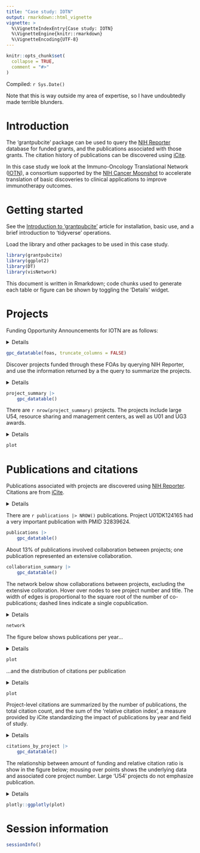 ```yaml
---
title: "Case study: IOTN"
output: rmarkdown::html_vignette
vignette: >
  %\VignetteIndexEntry{Case study: IOTN}
  %\VignetteEngine{knitr::rmarkdown}
  %\VignetteEncoding{UTF-8}
---
```


```r
knitr::opts_chunk$set(
  collapse = TRUE,
  comment = "#>"
)
```

Compiled: `r Sys.Date()`

Note that this is way outside my area of expertise, so I have
undoubtedly made terrible blunders.

# Introduction

The 'grantpubcite' package can be used to query the [NIH Reporter][]
database for funded grants, and the publications associated with those
grants. The citation history of publications can be discovered using
[iCite][].

[NIH Reporter]: https://reporter.nih.gov/
[iCite]: https://icite.od.nih.gov/

In this case study we look at the Immuno-Oncology Translational
Network ([IOTN][]), a consortium supported by the [NIH Cancer Moonshot][]
to accelerate translation of basic discoveries to clinical
applications to improve immunotherapy outcomes.

[IOTN]: https://www.iotnmoonshot.org/en/
[NIH Cancer Moonshot]: https://www.cancer.gov/research/key-initiatives/moonshot-cancer-initiative

# Getting started

See the [Introduction to 'grantpubcite'][grantpubcite] article for
installation, basic use, and a brief introduction to 'tidyverse'
operations.

[grantpubcite]: ./grantpubcite.html

Load the library and other packages to be used in this case study.

```r
library(grantpubcite)
library(ggplot2)
library(DT)
library(visNetwork)
```

This document is written in Rmarkdown; code chunks used to generate
each table or figure can be shown by toggling the 'Details' widget.

# Projects

Funding Opportunity Announcements for IOTN are as follows:

<details>
```r
foas <- case_study_foa_iotn()
```
</details>

```r
gpc_datatable(foas, truncate_columns = FALSE)
```

Discover projects funded through these FOAs by querying NIH Reporter,
and use the information returned by a the query to summarize the
projects.

<details>
```r
project_summary <- program_projects(foas)
```
</details>

```r
project_summary |>
    gpc_datatable()
```

There are `r nrow(project_summary)` projects. The projects include
large U54, resource sharing and management centers, as well as U01 and
UG3 awards.

<details>
```r
plot <-
    project_summary |>
    left_join(foas, by = "full_foa") |>
    ggplot(aes(tag, award_amount)) +
    scale_y_continuous(labels = scales::comma) +
    geom_boxplot(outlier.color = NA) +
    geom_jitter() +
    xlab("Funding type") + ylab("Amount ($)")
```
</details>

```r
plot
```

# Publications and citations

Publications associated with projects are discovered using [NIH
Reporter][]. Citations are from [iCite][].

<details>
```r
program_publications <- program_publications(foas)

publications <-
    program_publications |>
    select(-c("full_foa", "core_project_num")) |>
    distinct() |>
    arrange(desc(citation_count))

publications_per_project <-
    program_publications |>
    count(core_project_num, name = "n_pub") |>
    left_join(project_summary, by = "core_project_num") |>
    select(-c("full_foa", "project_title", "fiscal_year")) |>
    arrange(desc(n_pub))

collaboration_summary <-
    program_publications |>
    count(pmid, name = "n_collaborators") |>
    count(n_collaborators, name = "n_publications")
```
</details>

There are `r publications |> NROW()` publications. Project U01DK124165
had a very important publication with PMID 32839624.

```r
publications |>
    gpc_datatable()
```

About 13% of publications involved collaboration between projects; one
publication represented an extensive collaboration.

```r
collaboration_summary |>
    gpc_datatable()
```

The network below show collaborations between projects, excluding the
extensive colloration. Hover over nodes to see project number and
title. The width of edges is proportional to the square root of the
number of co-publications; dashed lines indicate a single
copublication.

<details>
```r
## pubs <- program_publications(foas)
## pubs |> count(pmid) # pmid 32554617 is highly collaborative
copub_data <- copublication_data(foas, exclude = "32554617")

nodes <-
    copub_data |>
    ## exclude
    tidyr::pivot_longer(dplyr::starts_with("core_project_num")) |>
    distinct(id = value) |>
    left_join(
        project_summary |>
        select(id = "core_project_num", project_title) |>
        distinct(),
        by = "id"
    ) |>
    mutate(
        size = 10,
        title = paste0(id, ": ", .data$project_title)
    ) |>
    arrange(id)

edges <-
    copub_data |>
    mutate(
        from = core_project_num.x,
        to = core_project_num.y,
        width = 3 * sqrt(n),
        smooth = FALSE,
        dashes = n == 1L
    )

network <-
    visNetwork(nodes, edges) |>
    visLayout(randomSeed = 123) |>
    visOptions(highlightNearest = TRUE)
```
</details>

```r
network
```

The figure below shows publications per year...

<details>
```r
plot <-
    publications |>
    ggplot(aes(factor(year))) +
    geom_bar() +
    xlab("Year") + ylab("Number of publications")
```
</details>

```r
plot
```

...and the distribution of citations per publication

<details>
```r
plot <-
    publications |>
    filter(citation_count > 0) |>
    ggplot(aes(citation_count)) +
    scale_x_log10() +
    geom_density() +
    xlab("Number of citations") + ylab("Number of publications")
```
</details>

```r
plot
```

Project-level citations are summarized by the number of publications,
the total citation count, and the sum of the 'relative citation
index', a measure provided by iCite standardizing the impact of
publications by year and field of study.

<details>
```r
citations_by_project <-
    program_publications |>
    group_by(core_project_num) |>
    summarize(
        n_pub = n(),
        n_citn = sum(citation_count),
        total_rcr = sum(relative_citation_ratio, na.rm = TRUE)
    ) |>
    left_join(project_summary, by = "core_project_num") |>
    arrange(desc(total_rcr))
```
</details>

```r
citations_by_project |>
    gpc_datatable()
```

The relationship between amount of funding and relative citation ratio
is show in the figure below; mousing over points shows the underlying
data and associated core project number. Large 'U54' projects do not
emphasize publication.

<details>
```r
plot <-
    citations_by_project |>
    ggplot(
        aes(
            award_amount, total_rcr,
            text = paste0(core_project_num, ": ", gpc_shorten(project_title))
        )
    ) +
    geom_point() +
    scale_x_continuous(labels = scales::comma) +
    xlab("Award amount ($)") +
    ylab("Total relative citation ratio")
```
</details>

```r
plotly::ggplotly(plot)
```

# Session information

```r
sessionInfo()
```
